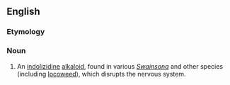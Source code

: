 ==English==
{{wikipedia}}
===Etymology===
{{suffix|Swainsona|ine}}

===Noun===
{{en-noun|-}}

# {{context|chemistry|biochemistry}} An [[indolizidine]] [[alkaloid]], found in various ''[[Swainsona]]'' and other species (including [[locoweed]]), which disrupts the nervous system.